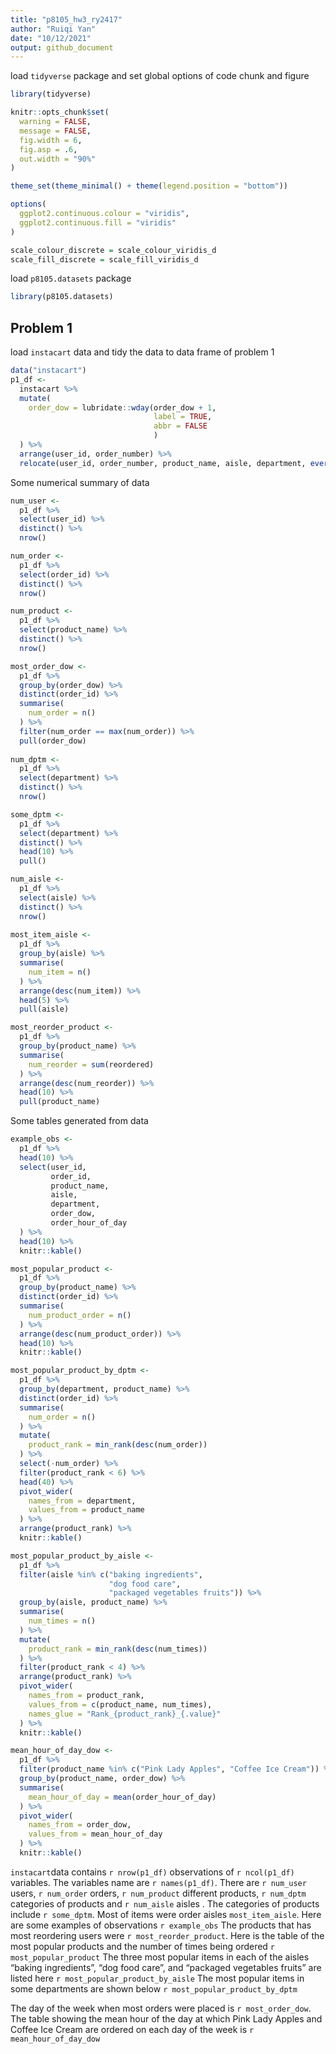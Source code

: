 ```yaml
---
title: "p8105_hw3_ry2417"
author: "Ruiqi Yan"
date: "10/12/2021"
output: github_document
---
```


load `tidyverse` package and set global options of code chunk and figure

```r
library(tidyverse)

knitr::opts_chunk$set(
  warning = FALSE,
  message = FALSE,
  fig.width = 6,
  fig.asp = .6,
  out.width = "90%"
)

theme_set(theme_minimal() + theme(legend.position = "bottom"))

options(
  ggplot2.continuous.colour = "viridis",
  ggplot2.continuous.fill = "viridis"
)

scale_colour_discrete = scale_colour_viridis_d
scale_fill_discrete = scale_fill_viridis_d
```

load `p8105.datasets` package

```r
library(p8105.datasets)
```


## Problem 1

load `instacart` data and tidy the data to data frame of problem 1
```r
data("instacart")
p1_df <- 
  instacart %>% 
  mutate(
    order_dow = lubridate::wday(order_dow + 1,
                                label = TRUE,
                                abbr = FALSE
                                )
  ) %>% 
  arrange(user_id, order_number) %>% 
  relocate(user_id, order_number, product_name, aisle, department, everything())
```

Some numerical summary of data

```r
num_user <-
  p1_df %>% 
  select(user_id) %>% 
  distinct() %>% 
  nrow()

num_order <-
  p1_df %>% 
  select(order_id) %>% 
  distinct() %>% 
  nrow()

num_product <-
  p1_df %>% 
  select(product_name) %>% 
  distinct() %>% 
  nrow()

most_order_dow <-
  p1_df %>% 
  group_by(order_dow) %>% 
  distinct(order_id) %>% 
  summarise(
    num_order = n()
  ) %>% 
  filter(num_order == max(num_order)) %>% 
  pull(order_dow)
  
num_dptm <-
  p1_df %>% 
  select(department) %>% 
  distinct() %>% 
  nrow()

some_dptm <- 
  p1_df %>% 
  select(department) %>% 
  distinct() %>% 
  head(10) %>% 
  pull()

num_aisle <- 
  p1_df %>% 
  select(aisle) %>% 
  distinct() %>% 
  nrow()
  
most_item_aisle <- 
  p1_df %>% 
  group_by(aisle) %>% 
  summarise(
    num_item = n()
  ) %>% 
  arrange(desc(num_item)) %>% 
  head(5) %>% 
  pull(aisle)

most_reorder_product <-
  p1_df %>% 
  group_by(product_name) %>% 
  summarise(
    num_reorder = sum(reordered)
  ) %>% 
  arrange(desc(num_reorder)) %>% 
  head(10) %>% 
  pull(product_name)
```

Some tables generated from data 

```r
example_obs <-
  p1_df %>% 
  head(10) %>% 
  select(user_id, 
         order_id, 
         product_name, 
         aisle, 
         department,
         order_dow,
         order_hour_of_day
  ) %>% 
  head(10) %>% 
  knitr::kable()

most_popular_product <- 
  p1_df %>% 
  group_by(product_name) %>% 
  distinct(order_id) %>% 
  summarise(
    num_product_order = n()
  ) %>% 
  arrange(desc(num_product_order)) %>% 
  head(10) %>% 
  knitr::kable()

most_popular_product_by_dptm <-
  p1_df %>% 
  group_by(department, product_name) %>% 
  distinct(order_id) %>% 
  summarise(
    num_order = n()
  ) %>% 
  mutate(
    product_rank = min_rank(desc(num_order))
  ) %>% 
  select(-num_order) %>% 
  filter(product_rank < 6) %>% 
  head(40) %>% 
  pivot_wider(
    names_from = department,
    values_from = product_name
  ) %>% 
  arrange(product_rank) %>% 
  knitr::kable()

most_popular_product_by_aisle <-
  p1_df %>% 
  filter(aisle %in% c("baking ingredients",
                      "dog food care",
                      "packaged vegetables fruits")) %>% 
  group_by(aisle, product_name) %>% 
  summarise(
    num_times = n()
  ) %>% 
  mutate(
    product_rank = min_rank(desc(num_times))
  ) %>% 
  filter(product_rank < 4) %>% 
  arrange(product_rank) %>% 
  pivot_wider(
    names_from = product_rank,
    values_from = c(product_name, num_times),
    names_glue = "Rank_{product_rank}_{.value}"
  ) %>% 
  knitr::kable()

mean_hour_of_day_dow <-
  p1_df %>% 
  filter(product_name %in% c("Pink Lady Apples", "Coffee Ice Cream")) %>% 
  group_by(product_name, order_dow) %>% 
  summarise(
    mean_hour_of_day = mean(order_hour_of_day)
  ) %>% 
  pivot_wider(
    names_from = order_dow,
    values_from = mean_hour_of_day
  ) %>% 
  knitr::kable()
```

`instacart`data contains `r nrow(p1_df)` observations of  `r ncol(p1_df)` 
variables. The variables name are ``r names(p1_df)``. There are `r num_user` 
users, `r num_order` orders, `r num_product` 
different products, `r num_dptm` categories of products and `r num_aisle` aisles
. The categories of products include `r some_dptm`. Most of items were order 
aisles `most_item_aisle`. Here are some examples of observations `r example_obs`
The products that has most reordering users were `r most_reorder_product`. 
Here is the table of the most popular products and the number of times being 
ordered `r most_popular_product`
The three most popular items in each of the 
aisles “baking ingredients”, “dog food care”, and “packaged vegetables fruits” are
listed here `r most_popular_product_by_aisle`
The most popular items in some departments are shown below 
`r most_popular_product_by_dptm`

The day of the week when most orders were placed is `r most_order_dow`. The 
table showing the mean hour of the day at which Pink Lady Apples and Coffee Ice 
Cream are ordered on each day of the week is `r mean_hour_of_day_dow`


